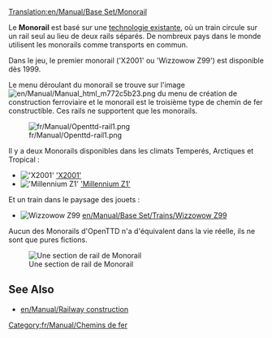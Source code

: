 [[Translation:en/Manual/Base Set/Monorail]]
{{fr/Manual/Base Set/Type de chemin de fer}}

Le '''Monorail''' est basé sur une [https://www.wikipedia.org/wiki/monorail technologie existante], où un train circule sur un rail seul au lieu de deux rails séparés. De nombreux pays dans le monde utilisent les monorails comme transports en commun.

Dans le jeu, le premier monorail ('X2001' ou 'Wizzowow Z99') est disponible dès 1999.

Le menu déroulant du monorail se trouve sur l'image [[File:en/Manual/Manual html m772c5b23.png]] du menu de création de construction ferroviaire et le monorail est le troisième type de chemin de fer constructible. Ces rails ne supportent que les monorails.

[[File:fr/Manual/Openttd-rail1.png|none]]

Il y a deux Monorails disponibles dans les climats Temperés, Arctiques et Tropical :
*[[File:en/Manual/Base Set/Trains/X2001.png|'X2001']] [[en/Manual/Base Set/Trains/X2001|'X2001']]
*[[File:en/Manual/Base Set/Trains/Millenniumz1.png|'Millennium Z1']] [[en/Manual/Base Set/Trains/Millennium Z1|'Millennium Z1']]
Et un train dans le paysage des jouets :
*[[File:en/Manual/Base Set/Trains/Wizzowowz99.png|Wizzowow Z99]] [[en/Manual/Base Set/Trains/Wizzowow Z99]]

Aucun des Monorails d'OpenTTD n'a d'équivalent dans la vie réelle, ils ne sont que pures fictions.

[[File:en/Manual/Base Set/MonorialTemp.png|none|frame|Une section de rail de Monorail]]

==See Also==
*[[en/Manual/Railway construction]]

[[Category:fr/Manual/Chemins de fer]]